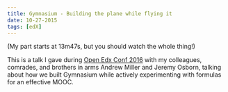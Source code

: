 ```yaml
---
title: Gymnasium - Building the plane while flying it
date: 10-27-2015
tags: [edX]
---
```


<YouTube youTubeId="5DiJ_2Bz2hM" />

(My part starts at 13m47s, but you should watch the whole thing!)

This is a talk I gave during [Open Edx Conf 2016](https://open.edx.org) with my colleagues, comrades, and brothers in arms Andrew Miller and Jeremy Osborn, talking about how we built Gymnasium while actively experimenting with formulas for an effective MOOC.
